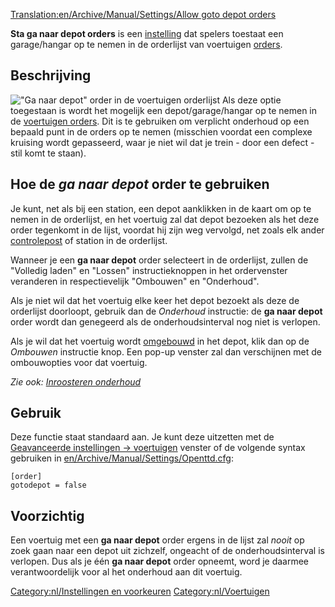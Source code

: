 [[Translation:en/Archive/Manual/Settings/Allow goto depot orders]]

'''Sta ga naar depot orders''' is een [[nl/Archive/Manual/Settings/Geavanceerde instellingen|instelling]] dat spelers toestaat een garage/hangar op te nemen in de orderlijst van voertuigen [[nl/Manual/Orders|orders]]. 

== Beschrijving ==
[[File:nl/Ganaardepotorder1.png|right|frame|"Ga naar depot" order in de voertuigen orderlijst]]
Als deze optie toegestaan is wordt het mogelijk een depot/garage/hangar op te nemen in de [[nl/Manual/Orders|voertuigen orders]]. Dit is te gebruiken om verplicht onderhoud op een bepaald punt in de orders op te nemen (misschien voordat een complexe kruising wordt gepasseerd, waar je niet wil dat je trein - door een defect - stil komt te staan).

== Hoe de ''ga naar depot'' order te gebruiken ==
Je kunt, net als bij een station, een depot aanklikken in de kaart om op te nemen in de orderlijst, en het voertuig zal dat depot bezoeken als het deze order tegenkomt in de lijst, voordat hij zijn weg vervolgd, net zoals elk ander [[nl/Manual/Controleposten|controlepost]] of station in de orderlijst. 

Wanneer je een '''ga naar depot''' order selecteert in de orderlijst, zullen de "Volledig laden" en "Lossen" instructieknoppen in het ordervenster veranderen in respectievelijk "Ombouwen" en "Onderhoud".

Als je niet wil dat het voertuig elke keer het depot bezoekt als deze de orderlijst doorloopt, gebruik dan de ''Onderhoud'' instructie: de '''ga naar depot''' order wordt dan genegeerd als de onderhoudsinterval nog niet is verlopen.

Als je wil dat het voertuig wordt [[nl/Manual/Voertuig aanpassen|omgebouwd]] in het depot, klik dan op de ''Ombouwen'' instructie knop. Een pop-up venster zal dan verschijnen met de ombouwopties voor dat voertuig.

''Zie ook: [[nl/Manual/Onderhoud#inroosteren-onderhoud|Inroosteren onderhoud]]''

== Gebruik ==
Deze functie staat standaard aan. Je kunt deze uitzetten met de [[nl/Archive/Manual/Settings/Geavanceerde instellingen/Voertuigen|Geavanceerde instellingen -> voertuigen]] venster of de volgende syntax gebruiken in [[en/Archive/Manual/Settings/Openttd.cfg]]:
<pre>[order]
gotodepot = false</pre>

== Voorzichtig ==

Een voertuig met een '''ga naar depot''' order ergens in de lijst zal ''nooit'' op zoek gaan naar een depot uit zichzelf, ongeacht of de onderhoudsinterval is verlopen. Dus als je één '''ga naar depot''' order opneemt, word je daarmee verantwoordelijk voor al het onderhoud aan dit voertuig. 

[[Category:nl/Instellingen en voorkeuren]]
[[Category:nl/Voertuigen]]